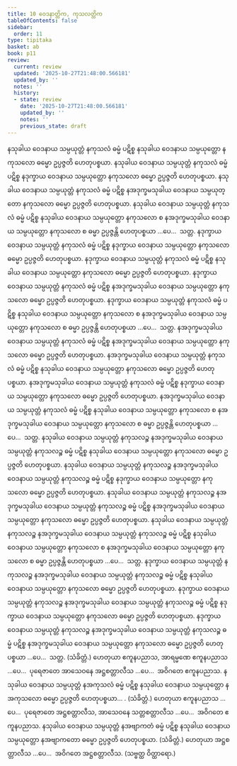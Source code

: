 ```yaml
---
title: 10 ဝေဒနာတ္တိက, ကုသလတ္တိက
tableOfContents: false
sidebar:
  order: 11
type: tipitaka
basket: ab
book: p11
review:
  current: review
  updated: '2025-10-27T21:48:00.566181'
  updated_by: ''
  notes: ''
  history:
  - state: review
    date: '2025-10-27T21:48:00.566181'
    updated_by: ''
    notes: ''
    previous_state: draft
---
```



<ReviewStatus review={frontmatter.review} showDetails={true} />

<HypothesisAnnotation frontmatter={frontmatter} />

<DynamicBreadcrumb />

<Division number="39" book="p11" e="ch" v="40" p="149">

<Paragraph number="93" book="p11">
နသုခါယ ဝေဒနာယ သမ္ပယုတ္တံ နကုသလံ ဓမ္မံ ပဋိစ္စ နသုခါယ ဝေဒနာယ သမ္ပယုတ္တော နကုသလော ဓမ္မော ဥပ္ပဇ္ဇတိ ဟေတုပစ္စယာ. နသုခါယ ဝေဒနာယ သမ္ပယုတ္တံ နကုသလံ ဓမ္မံ ပဋိစ္စ နဒုက္ခာယ ဝေဒနာယ သမ္ပယုတ္တော နကုသလော ဓမ္မော ဥပ္ပဇ္ဇတိ ဟေတုပစ္စယာ. နသုခါယ ဝေဒနာယ သမ္ပယုတ္တံ နကုသလံ ဓမ္မံ ပဋိစ္စ နအဒုက္ခမသုခါယ ဝေဒနာယ သမ္ပယုတ္တော နကုသလော ဓမ္မော ဥပ္ပဇ္ဇတိ ဟေတုပစ္စယာ. နသုခါယ ဝေဒနာယ သမ္ပယုတ္တံ နကုသလံ ဓမ္မံ ပဋိစ္စ နသုခါယ ဝေဒနာယ သမ္ပယုတ္တော နကုသလော စ နအဒုက္ခမသုခါယ ဝေဒနာယ သမ္ပယုတ္တော နကုသလော စ ဓမ္မာ ဥပ္ပဇ္ဇန္တိ ဟေတုပစ္စယာ …ပေ…  သတ္တ.
</Paragraph>

<Paragraph number="94" book="p11">
နဒုက္ခာယ ဝေဒနာယ သမ္ပယုတ္တံ နကုသလံ ဓမ္မံ ပဋိစ္စ နဒုက္ခာယ ဝေဒနာယ သမ္ပယုတ္တော နကုသလော ဓမ္မော ဥပ္ပဇ္ဇတိ ဟေတုပစ္စယာ. နဒုက္ခာယ ဝေဒနာယ သမ္ပယုတ္တံ နကုသလံ ဓမ္မံ ပဋိစ္စ နသုခါယ ဝေဒနာယ သမ္ပယုတ္တော နကုသလော ဓမ္မော ဥပ္ပဇ္ဇတိ ဟေတုပစ္စယာ. နဒုက္ခာယ ဝေဒနာယ သမ္ပယုတ္တံ နကုသလံ ဓမ္မံ ပဋိစ္စ နအဒုက္ခမသုခါယ ဝေဒနာယ သမ္ပယုတ္တော နကုသလော ဓမ္မော ဥပ္ပဇ္ဇတိ ဟေတုပစ္စယာ. နဒုက္ခာယ ဝေဒနာယ သမ္ပယုတ္တံ နကုသလံ ဓမ္မံ ပဋိစ္စ နသုခါယ ဝေဒနာယ သမ္ပယုတ္တော နကုသလော စ နအဒုက္ခမသုခါယ ဝေဒနာယ သမ္ပယုတ္တော နကုသလော စ ဓမ္မာ ဥပ္ပဇ္ဇန္တိ ဟေတုပစ္စယာ …ပေ…  သတ္တ.
</Paragraph>

<Paragraph number="95" book="p11">
နအဒုက္ခမသုခါယ ဝေဒနာယ သမ္ပယုတ္တံ နကုသလံ ဓမ္မံ ပဋိစ္စ နအဒုက္ခမသုခါယ ဝေဒနာယ သမ္ပယုတ္တော နကုသလော ဓမ္မော ဥပ္ပဇ္ဇတိ ဟေတုပစ္စယာ. နအဒုက္ခမသုခါယ ဝေဒနာယ သမ္ပယုတ္တံ နကုသလံ ဓမ္မံ ပဋိစ္စ နသုခါယ ဝေဒနာယ သမ္ပယုတ္တော နကုသလော ဓမ္မော ဥပ္ပဇ္ဇတိ ဟေတုပစ္စယာ. နအဒုက္ခမသုခါယ ဝေဒနာယ သမ္ပယုတ္တံ နကုသလံ ဓမ္မံ ပဋိစ္စ နဒုက္ခာယ ဝေဒနာယ သမ္ပယုတ္တော နကုသလော ဓမ္မော ဥပ္ပဇ္ဇတိ ဟေတုပစ္စယာ. နအဒုက္ခမသုခါယ ဝေဒနာယ သမ္ပယုတ္တံ နကုသလံ ဓမ္မံ ပဋိစ္စ နသုခါယ ဝေဒနာယ သမ္ပယုတ္တော နကုသလော စ နအဒုက္ခမသုခါယ ဝေဒနာယ သမ္ပယုတ္တော နကုသလော စ ဓမ္မာ ဥပ္ပဇ္ဇန္တိ ဟေတုပစ္စယာ …ပေ…  သတ္တ.
</Paragraph>

</Division>
<Division number="40" book="p11" e="ch" v="40" p="150">

<Paragraph number="96" book="p11">
နသုခါယ ဝေဒနာယ သမ္ပယုတ္တံ နကုသလဉ္စ နအဒုက္ခမသုခါယ ဝေဒနာယ သမ္ပယုတ္တံ နကုသလဉ္စ ဓမ္မံ ပဋိစ္စ နသုခါယ ဝေဒနာယ သမ္ပယုတ္တော နကုသလော ဓမ္မော ဥပ္ပဇ္ဇတိ ဟေတုပစ္စယာ. နသုခါယ ဝေဒနာယ သမ္ပယုတ္တံ နကုသလဉ္စ နအဒုက္ခမသုခါယ ဝေဒနာယ သမ္ပယုတ္တံ နကုသလဉ္စ ဓမ္မံ ပဋိစ္စ နဒုက္ခာယ ဝေဒနာယ သမ္ပယုတ္တော နကုသလော ဓမ္မော ဥပ္ပဇ္ဇတိ ဟေတုပစ္စယာ. နသုခါယ ဝေဒနာယ သမ္ပယုတ္တံ နကုသလဉ္စ နအဒုက္ခမသုခါယ ဝေဒနာယ သမ္ပယုတ္တံ နကုသလဉ္စ ဓမ္မံ ပဋိစ္စ နအဒုက္ခမသုခါယ ဝေဒနာယ သမ္ပယုတ္တော နကုသလော ဓမ္မော ဥပ္ပဇ္ဇတိ ဟေတုပစ္စယာ. နသုခါယ ဝေဒနာယ သမ္ပယုတ္တံ နကုသလဉ္စ နအဒုက္ခမသုခါယ ဝေဒနာယ သမ္ပယုတ္တံ နကုသလဉ္စ ဓမ္မံ ပဋိစ္စ နသုခါယ ဝေဒနာယ သမ္ပယုတ္တော နကုသလော စ နအဒုက္ခမသုခါယ ဝေဒနာယ သမ္ပယုတ္တော နကုသလော စ ဓမ္မာ ဥပ္ပဇ္ဇန္တိ ဟေတုပစ္စယာ …ပေ…  သတ္တ.
</Paragraph>

<Paragraph number="97" book="p11">
နဒုက္ခာယ ဝေဒနာယ သမ္ပယုတ္တံ နကုသလဉ္စ နအဒုက္ခမသုခါယ ဝေဒနာယ သမ္ပယုတ္တံ နကုသလဉ္စ ဓမ္မံ ပဋိစ္စ နသုခါယ ဝေဒနာယ သမ္ပယုတ္တော နကုသလော ဓမ္မော ဥပ္ပဇ္ဇတိ ဟေတုပစ္စယာ. နဒုက္ခာယ ဝေဒနာယ သမ္ပယုတ္တံ နကုသလဉ္စ နအဒုက္ခမသုခါယ ဝေဒနာယ သမ္ပယုတ္တံ နကုသလဉ္စ ဓမ္မံ ပဋိစ္စ နဒုက္ခာယ ဝေဒနာယ သမ္ပယုတ္တော နကုသလော ဓမ္မော ဥပ္ပဇ္ဇတိ ဟေတုပစ္စယာ. နဒုက္ခာယ ဝေဒနာယ သမ္ပယုတ္တံ နကုသလဉ္စ နအဒုက္ခမသုခါယ ဝေဒနာယ သမ္ပယုတ္တံ နကုသလဉ္စ ဓမ္မံ ပဋိစ္စ နအဒုက္ခမသုခါယ ဝေဒနာယ သမ္ပယုတ္တော နကုသလော ဓမ္မော ဥပ္ပဇ္ဇတိ ဟေတုပစ္စယာ …ပေ…  သတ္တ. (သံခိတ္တံ.)
</Paragraph>

<Paragraph number="98" book="p11">
ဟေတုယာ ဧကူနပညာသ, အာရမ္မဏေ ဧကူနပညာသ …ပေ…  ပုရေဇာတေ အာသေဝနေ အဋ္ဌစတ္တာလီသ …ပေ…  အဝိဂတေ ဧကူနပညာသ.
</Paragraph>

</Division>
<Division number="41" book="p11" e="ch" v="40" p="151">

<Paragraph number="99" book="p11">
နသုခါယ ဝေဒနာယ သမ္ပယုတ္တံ နအကုသလံ ဓမ္မံ ပဋိစ္စ နသုခါယ ဝေဒနာယ သမ္ပယုတ္တော နအကုသလော ဓမ္မော ဥပ္ပဇ္ဇတိ ဟေတုပစ္စယာ… . (သံခိတ္တံ.)
</Paragraph>

<Paragraph number="100" book="p11">
ဟေတုယာ ဧကူနပညာသ …ပေ…  ပုရေဇာတေ အဋ္ဌစတ္တာလီသ, အာသေဝနေ သတ္တစတ္တာလီသ …ပေ…  အဝိဂတေ ဧကူနပညာသ.
</Paragraph>

</Division>
<Division number="42" book="p11" e="ch" v="40" p="151">

<Paragraph number="101" book="p11">
နသုခါယ ဝေဒနာယ သမ္ပယုတ္တံ နအဗျာကတံ ဓမ္မံ ပဋိစ္စ နသုခါယ ဝေဒနာယ သမ္ပယုတ္တော နအဗျာကတော ဓမ္မော ဥပ္ပဇ္ဇတိ ဟေတုပစ္စယာ. (သံခိတ္တံ.)
</Paragraph>

<Paragraph number="102" book="p11">
ဟေတုယာ အဋ္ဌစတ္တာလီသ …ပေ…  အဝိဂတေ အဋ္ဌစတ္တာလီသ. (သဗ္ဗတ္ထ ဝိတ္ထာရော.)
</Paragraph>
</Division>